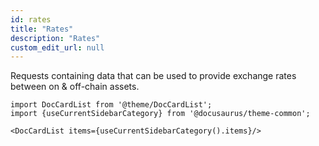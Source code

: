 ```yaml
---
id: rates
title: "Rates"
description: "Rates"
custom_edit_url: null
---
```




Requests containing data that can be used to provide exchange rates between on & off-chain assets.



```mdx-code-block
import DocCardList from '@theme/DocCardList';
import {useCurrentSidebarCategory} from '@docusaurus/theme-common';

<DocCardList items={useCurrentSidebarCategory().items}/>
```
      